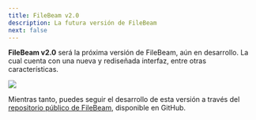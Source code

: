 ```yaml
---
title: FileBeam v2.0
description: La futura versión de FileBeam
next: false
---
```


**FileBeam v2.0** será la próxima versión de FileBeam, aún en desarrollo. La cual cuenta con una nueva y rediseñada interfaz, entre otras características.

![](https://filebeam.xyz/file/HlzQjk.png)

Mientras tanto, puedes seguir el desarrollo de esta versión a través del [repositorio público de FileBeam](https://github.com/filebeam/filebeam), disponible en GitHub.